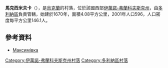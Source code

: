{{coord|48|53|11|N|23|55|56|E|scale:30000|display=title}}

'''馬克西米夫卡'''（{{lang-uk|Максимівка}}），是[[烏克蘭|烏克蘭]]的村落，位於該國西部[[伊萬諾-弗蘭科夫斯克州|伊萬諾-弗蘭科夫斯克州]]，由[[多利納區|多利納區]]負責管轄，始建於1670年，面積4.08平方公里，2001年人口596，人口密度每平方公里146.1人。

==參考資料==
* [http://gska2.rada.gov.ua/pls/z7502/A005?rdat1=13.12.2009&rf7571=13523 Максимівка]{{dead link|date=2018年5月 |bot=InternetArchiveBot |fix-attempted=yes }}

{{DEFAULTSORT:Максимівка}}
[[Category:伊萬諾-弗蘭科夫斯克州村落|Category:伊萬諾-弗蘭科夫斯克州村落]]
[[Category:多利納區村落|Category:多利納區村落]]


{{IvanoFrankivsk-geo-stub}}